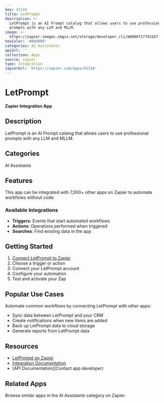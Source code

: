 ```yaml
---
key: 41334
title: LetPrompt
description: >-
  LetPrompt is an AI Prompt catalog that allows users to use professional
  prompts with any LLM and MLLM.
image: >-
  https://zapier-images.imgix.net/storage/developer_cli/b0966f177d316711987cc5a8cbfe7d98.png?auto=format%2Ccompress&ixlib=python-3.0.0&q=50
hexColor: '#000000'
categories: AI Assistants
apiUrl: ''
collection: Apps
source: zapier
type: Integration
zapierUrl: 'https://zapier.com/apps/41334'
---
```

# LetPrompt

**Zapier Integration App**

## Description

LetPrompt is an AI Prompt catalog that allows users to use professional prompts with any LLM and MLLM.

## Categories

AI Assistants

## Features

This app can be integrated with 7,000+ other apps on Zapier to automate workflows without code.

### Available Integrations

- **Triggers**: Events that start automated workflows
- **Actions**: Operations performed when triggered
- **Searches**: Find existing data in the app

## Getting Started

1. [Connect LetPrompt to Zapier](https://zapier.com/apps/41334)
2. Choose a trigger or action
3. Connect your LetPrompt account
4. Configure your automation
5. Test and activate your Zap

## Popular Use Cases

Automate common workflows by connecting LetPrompt with other apps:

- Sync data between LetPrompt and your CRM
- Create notifications when new items are added
- Back up LetPrompt data to cloud storage
- Generate reports from LetPrompt data

## Resources

- [LetPrompt on Zapier](https://zapier.com/apps/41334)
- [Integration Documentation](https://zapier.com/apps/41334/integrations)
- [API Documentation](Contact app developer)

## Related Apps

Browse similar apps in the AI Assistants category on Zapier.
